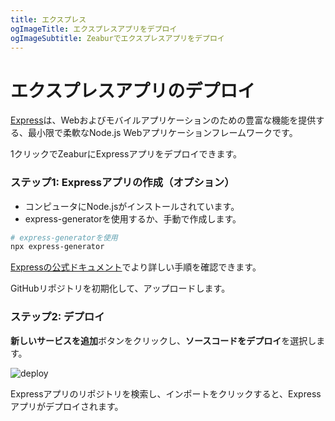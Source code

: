 ```yaml
---
title: エクスプレス
ogImageTitle: エクスプレスアプリをデプロイ
ogImageSubtitle: Zeaburでエクスプレスアプリをデプロイ
---
```


# エクスプレスアプリのデプロイ

[Express](https://expressjs.com/)は、Webおよびモバイルアプリケーションのための豊富な機能を提供する、最小限で柔軟なNode.js Webアプリケーションフレームワークです。

1クリックでZeaburにExpressアプリをデプロイできます。

### ステップ1: Expressアプリの作成（オプション）

- コンピュータにNode.jsがインストールされています。
- express-generatorを使用するか、手動で作成します。

```bash
# express-generatorを使用
npx express-generator
```

[Expressの公式ドキュメント](https://expressjs.com/en/starter/installing.html)でより詳しい手順を確認できます。

GitHubリポジトリを初期化して、アップロードします。

### ステップ2: デプロイ

**新しいサービスを追加**ボタンをクリックし、**ソースコードをデプロイ**を選択します。

![deploy](/deploy/common/select-service.en-US.png)

Expressアプリのリポジトリを検索し、インポートをクリックすると、Expressアプリがデプロイされます。
